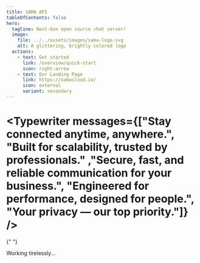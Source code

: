 ```yaml
---
title: SAMA API
tableOfContents: false
hero:
  tagline: Next-Gen open source chat server!
  image:
    file: ../../assets/images/sama-logo.svg
    alt: A glittering, brightly colored logo
  actions:
    - text: Get started
      link: /overview/quick-start
      icon: right-arrow
    - text: Our Landing Page
      link: https://samacloud.io/
      icon: external
      variant: secondary
---
```




# <Typewriter messages={["Stay connected anytime, anywhere.", "Built for scalability, trusted by professionals." ,"Secure, fast, and reliable communication for your business.", "Engineered for performance, designed for people.", "Your privacy — our top priority."]} />

<CardGrid stagger>
  <Card title="Websocket API" icon="puzzle">
    <LinkCard title="Click Here" href="/api/wss/user/create/" />
  </Card>{" "}
  <Card title="Technology Stack" icon="codePen">
    <div style="display: flex; justify-content: space-between; align-items:center;">
      <span style="border: 1px solid var(--sl-color-gray-2); padding: 0.4rem; border-radius: 0.5rem">
        <NodeJsIcon style="width: 40px; height: 40px; margin: 0;" />
      </span>
      <span style="border: 1px solid var(--sl-color-gray-2); padding: 0.4rem; border-radius: 0.5rem">
        <RedisIcon style="width: 40px; height: 40px; margin: 0;" />
      </span>
      <span style="border: 1px solid var(--sl-color-gray-2); padding: 0.4rem; border-radius: 0.5rem">
        <MongoDBIcon style="width: 40px; height: 40px; margin: 0;" />
      </span>
      <span style="border: 1px solid var(--sl-color-gray-2); padding: 0.4rem; border-radius: 0.5rem">
        <AWSIcon style="width: 40px; height: 40px; margin: 0;" />
      </span>
      <a
        href="/deployment/docker-server-setup/#useful-link"
        alt="..."
        style="border: 1px solid var(--sl-color-gray-2); padding: 0.4rem; border-radius: 0.5rem; cursor: pointer"
      >
        <Icon size="40px" name="right-arrow" />
      </a>
    </div>
  </Card>
  <Card title="Soon.." icon="setting">
    Working tirelessly...
  </Card>
  <Card title="Programmable Chat Feature" icon="laptop">
    <LinkCard title="Click Here" href="/features/programmable-chat" />
  </Card>
</CardGrid>
